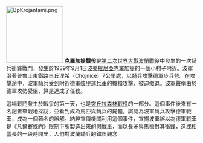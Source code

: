 [[File:BpKrojantami.png|150px]]
'''[[克羅加提戰役|克羅加提戰役]]'''是[[第二次世界大戰|第二次世界大戰]][[波蘭戰役|波蘭戰役]]中發生的一次騎兵衝鋒戰鬥，發生於1939年9月1日[[波美拉尼亞|波美拉尼亞]]克羅加提的一個小村子附近。波軍沿著普魯士東鐵路自丘涅希（Chojnice）7公里處，以騎兵攻擊德軍步兵營。在攻擊途中，波軍騎兵受到附近德軍[[裝甲運兵車|裝甲運兵車]]的機槍攻擊，被迫撤退。波軍聲稱由於德軍攻勢受阻，算是達成了任務。

這場戰鬥發生於戰爭的第一天，也是[[突丘拉森林戰役|突丘拉森林戰役]]的一部分。這個事件後來有一名記者來戰地採訪，並看到成為馬匹與騎兵的屍體，誤認為波軍騎兵攻擊德軍戰車，成為一個著名的誤解。納粹宣傳機關利用這個事件，宣揚波軍誤以為德軍戰車是《[[凡爾賽條約|凡爾賽條約]]》限制下所製造出來的假戰車，而以長矛與馬槍對其衝鋒，造成相當長的一段時間里，人們對波蘭騎兵的錯誤觀念